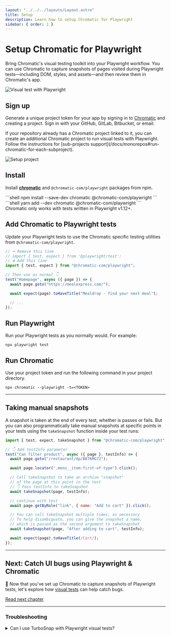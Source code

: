 ```yaml
---
layout: "../../../layouts/Layout.astro"
title: Setup
description: Learn how to setup Chromatic for Playwright
sidebar: { order: 1 }
---
```



# Setup Chromatic for Playwright

Bring Chromatic's visual testing toolkit into your Playwright workflow. You can use Chromatic to capture snapshots of pages visited during Playwright tests—including DOM, styles, and assets—and then review them in Chromatic's app.

![Visual test with Playwright](../../../images/workflow-playwright-visual-test.png)

## Sign up

Generate a unique project token for your app by signing in to [Chromatic](https://www.chromatic.com/start) and creating a project. Sign in with your GitHub, GitLab, Bitbucket, or email.

<div class="aside">
  If your repository already has a Chromatic project linked to it, you can
  create an additional Chromatic project to run visual tests with Playwright.
  Follow the instructions for [sub-projects
  support](/docs/monorepos#run-chromatic-for-each-subproject).
</div>

<DemoChromaticUnlinked />

![Setup project](../../../images/setup-playwright.png)

## Install

Install [**chromatic**](https://www.npmjs.com/package/chromatic) and `@chromatic-com/playwright` packages from npm.

<Tabs>
  <TabItem label="npm">
    ```shell
    npm install --save-dev chromatic @chromatic-com/playwright
    ```
  </TabItem>

  <TabItem label="yarn">
    ```shell
    yarn add --dev chromatic @chromatic-com/playwright
    ```
  </TabItem>
</Tabs>

<div class="aside">
  Chromatic only works with tests written in Playwright v1.12+.
</div>

## Add Chromatic to Playwright tests

Update your Playwright tests to use the Chromatic specific testing utilities from `@chromatic-com/playwright`.

```js
// ➖ Remove this line
// import { test, expect } from '@playwright/test';
// ➕ Add this line
import { test, expect } from "@chromatic-com/playwright";

// Then use as normal 👇
test("Homepage", async ({ page }) => {
  await page.goto("https://mealexpress.com/");

  await expect(page).toHaveTitle("Mealdrop - find your next meal");

  // ...
});
```

## Run Playwright

Run your Playwright tests as you normally would. For example:

```shell
npx playwright test
```

## Run Chromatic

Use your project token and run the following command in your project directory.

```shell
npx chromatic --playwright -t=<TOKEN>
```

<RunE2E type="Playwright" />

---

## Taking manual snapshots

A snapshot is taken at the end of every test, whether is passes or fails. But you can also programmatically take manual snapshots at specific points in your tests using the `takeSnapshot` function inside your test runs:

```js
import { test, expect, takeSnapshot } from "@chromatic-com/playwright";

// 👇 Add testInfo parameter
test("Can filter product", async ({ page }, testInfo) => {
  await page.goto("/restaurant/dp/B07KMG72");

  await page.locator(".menu__item:first-of-type").click();

  // Call takeSnapshot to take an archive "snapshot"
  // of the page at this point in the test
  // 👇 Pass testInfo to takeSnapshot
  await takeSnapshot(page, testInfo);

  // continue with test
  await page.getByRole("link", { name: "Add to cart" }).click();

  // You can call takeSnapshot multiple times, as necessary
  // To help disambiguate, you can give the snapshot a name,
  // which is passed as the second argument to takeSnapshot
  await takeSnapshot(page, "After adding to cart", testInfo);

  await expect(page).toHaveTitle(/Cart/);
});
```

---

## Next: Catch UI bugs using Playwright & Chromatic

📸 Now that you've set up Chromatic to capture snapshots of Playwright tests, let's explore how [visual tests](/docs/playwright/test) can help catch bugs.

<a class="btn primary round" href="/docs/playwright/test">
  Read next chapter
</a>

---

### Troubleshooting

<TroubleshootingSetup />

<details>
<summary id="turbosnap-support">Can I use TurboSnap with Playwright visual tests?</summary>

No. Playwright is a form of black box testing, which means it tests your app after the code is built. TurboSnap works by monitoring which files changed in the code, this isn't possible with black box testing.

</details>